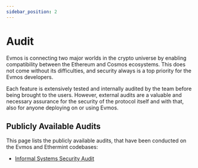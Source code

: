 ```yaml
---
sidebar_position: 2
---
```

# Audit

Evmos is connecting two major worlds in the crypto universe by enabling compatibility between the Ethereum and Cosmos ecosystems. This does not come without its difficulties, and security always is a top priority for the Evmos developers.

Each feature is extensively tested and internally audited by the team before being brought to the users. However, external audits are a valuable and necessary assurance for the security of the protocol itself and with that, also for anyone deploying on or using Evmos.

## Publicly Available Audits

This page lists the publicly available audits, that have been conducted on the Evmos and Ethermint codebases:

- [Informal Systems Security Audit](https://github.com/informalsystems/audits/blob/main/Evmos2021Q4/informal-evmos-report-2021q4.pdf)
